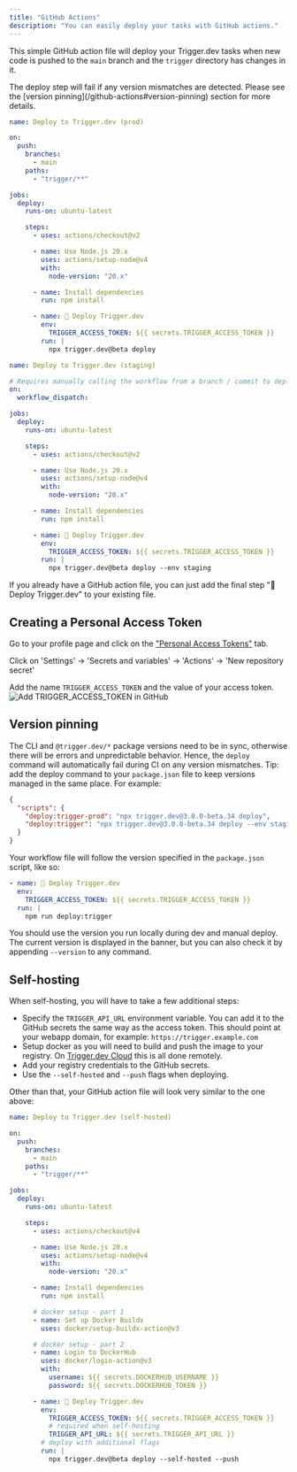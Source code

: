 ```yaml
---
title: "GitHub Actions"
description: "You can easily deploy your tasks with GitHub actions."
---
```


This simple GitHub action file will deploy your Trigger.dev tasks when new code is pushed to the `main` branch and the `trigger` directory has changes in it.

<Warning>
  The deploy step will fail if any version mismatches are detected. Please see the [version
  pinning](/github-actions#version-pinning) section for more details.
</Warning>

<CodeGroup>

```yaml .github/workflows/release-trigger-prod.yml
name: Deploy to Trigger.dev (prod)

on:
  push:
    branches:
      - main
    paths:
      - "trigger/**"

jobs:
  deploy:
    runs-on: ubuntu-latest

    steps:
      - uses: actions/checkout@v2

      - name: Use Node.js 20.x
        uses: actions/setup-node@v4
        with:
          node-version: "20.x"

      - name: Install dependencies
        run: npm install

      - name: 🚀 Deploy Trigger.dev
        env:
          TRIGGER_ACCESS_TOKEN: ${{ secrets.TRIGGER_ACCESS_TOKEN }}
        run: |
          npx trigger.dev@beta deploy
```

```yaml .github/workflows/release-trigger-staging.yml
name: Deploy to Trigger.dev (staging)

# Requires manually calling the workflow from a branch / commit to deploy to staging
on:
  workflow_dispatch:

jobs:
  deploy:
    runs-on: ubuntu-latest

    steps:
      - uses: actions/checkout@v2

      - name: Use Node.js 20.x
        uses: actions/setup-node@v4
        with:
          node-version: "20.x"

      - name: Install dependencies
        run: npm install

      - name: 🚀 Deploy Trigger.dev
        env:
          TRIGGER_ACCESS_TOKEN: ${{ secrets.TRIGGER_ACCESS_TOKEN }}
        run: |
          npx trigger.dev@beta deploy --env staging
```

</CodeGroup>

If you already have a GitHub action file, you can just add the final step "🚀 Deploy Trigger.dev" to your existing file.

## Creating a Personal Access Token

<Steps>

<Step title="Create a new access token">Go to your profile page and click on the ["Personal Access Tokens"](https://cloud.trigger.dev/account/tokens) tab.</Step>

<Step title="Go to your repository on GitHub.">Click on 'Settings' -> 'Secrets and variables' -> 'Actions' -> 'New repository secret'</Step>

<Step title="Add the TRIGGER_ACCESS_TOKEN">Add the name `TRIGGER_ACCESS_TOKEN` and the value of your access token. ![Add TRIGGER_ACCESS_TOKEN in GitHub](/images/github-access-token.png)</Step>

</Steps>


## Version pinning

The CLI and `@trigger.dev/*` package versions need to be in sync, otherwise there will be errors and unpredictable behavior. Hence, the `deploy` command will automatically fail during CI on any version mismatches.
Tip: add the deploy command to your `package.json` file to keep versions managed in the same place. For example:

```json
{
  "scripts": {
    "deploy:trigger-prod": "npx trigger.dev@3.0.0-beta.34 deploy",
    "deploy:trigger": "npx trigger.dev@3.0.0-beta.34 deploy --env staging"
  }
}
```
Your workflow file will follow the version specified in the `package.json` script, like so:

```yaml .github/workflows/release-trigger.yml
- name: 🚀 Deploy Trigger.dev
  env:
    TRIGGER_ACCESS_TOKEN: ${{ secrets.TRIGGER_ACCESS_TOKEN }}
  run: |
    npm run deploy:trigger
```

You should use the version you run locally during dev and manual deploy. The current version is displayed in the banner, but you can also check it by appending `--version` to any command.


## Self-hosting

When self-hosting, you will have to take a few additional steps:

- Specify the `TRIGGER_API_URL` environment variable. You can add it to the GitHub secrets the same way as the access token. This should point at your webapp domain, for example: `https://trigger.example.com`
- Setup docker as you will need to build and push the image to your registry. On [Trigger.dev Cloud](https://cloud.trigger.dev) this is all done remotely.
- Add your registry credentials to the GitHub secrets.
- Use the `--self-hosted` and `--push` flags when deploying.

Other than that, your GitHub action file will look very similar to the one above:

<CodeGroup>

```yaml .github/workflows/release-trigger-self-hosted.yml
name: Deploy to Trigger.dev (self-hosted)

on:
  push:
    branches:
      - main
    paths:
      - "trigger/**"

jobs:
  deploy:
    runs-on: ubuntu-latest

    steps:
      - uses: actions/checkout@v4

      - name: Use Node.js 20.x
        uses: actions/setup-node@v4
        with:
          node-version: "20.x"

      - name: Install dependencies
        run: npm install

      # docker setup - part 1
      - name: Set up Docker Buildx
        uses: docker/setup-buildx-action@v3

      # docker setup - part 2
      - name: Login to DockerHub
        uses: docker/login-action@v3
        with:
          username: ${{ secrets.DOCKERHUB_USERNAME }}
          password: ${{ secrets.DOCKERHUB_TOKEN }}

      - name: 🚀 Deploy Trigger.dev
        env:
          TRIGGER_ACCESS_TOKEN: ${{ secrets.TRIGGER_ACCESS_TOKEN }}
          # required when self-hosting
          TRIGGER_API_URL: ${{ secrets.TRIGGER_API_URL }}
        # deploy with additional flags
        run: |
          npx trigger.dev@beta deploy --self-hosted --push
```

</CodeGroup>